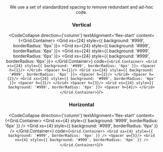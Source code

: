 
<Meta title="design/Spacing" />

 
<Header text={'Spacing'} imgSrc={'src/assets/HeaderDesign.png'}/>

We use a set of standardized spacing to remove redundant and ad-hoc code.

<Spacer h={1} />

### Vertical

<CodeCollapse direction={'column'} textAlignment='flex-start' 
  content={<Grid.Container>
  <Grid xs={24} style={{ background: '#999', borderRadius: '6px' }}>
    <Spacer h={1}/>
  </Grid>
  <Spacer h={1}/>
  <Grid xs={24} style={{ background: '#999', borderRadius: '6px' }}>
    <Spacer h={2}/>
  </Grid>
  <Spacer h={2}/>
  <Grid xs={24} style={{ background: '#999', borderRadius: '6px' }}>
    <Spacer h={3}/>
  </Grid>
  <Spacer h={3}/>
  <Grid xs={24} style={{ background: '#999', borderRadius: '6px' }}>
    <Spacer h={4}/>
  </Grid>
</Grid.Container>} code={`<Grid.Container>
  <Grid xs={24} style={{ background: '#999', borderRadius: '6px' }}>
    <Spacer h={1}/>
  </Grid>
    <Spacer h={1}/>
  <Grid xs={24} style={{ background: '#999', borderRadius: '6px' }}>
    <Spacer h={2}/>
  </Grid>
  <Spacer h={2}/>
  <Grid xs={24} style={{ background: '#999', borderRadius: '6px' }}>
    <Spacer h={3}/>
  </Grid>
  <Spacer h={3}/>
  <Grid xs={24} style={{ background: '#999', borderRadius: '6px' }}>
    <Spacer h={4}/>
  </Grid>
</Grid.Container>`}/>




### Horizontal

<CodeCollapse direction={'column'} textAlignment='flex-start' 
  content={<Grid.Container>
    <Grid xs={4} style={{ background: '#999', borderRadius: '6px' }} />
    <Spacer w={5}/>
    <Grid xs={4} style={{ background: '#999', borderRadius: '6px' }} />
</Grid.Container>} code={`<Grid.Container>
    <Grid xs={4} style={{ background: '#999', borderRadius: '6px' }} />
    <Spacer w={5}/>
    <Grid xs={4} style={{ background: '#999', borderRadius: '6px' }} />
</Grid.Container>`}/>










